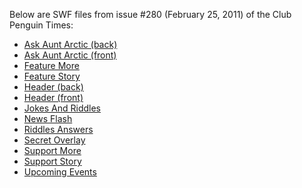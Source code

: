 Below are SWF files from issue #280 (February 25, 2011) of the Club Penguin Times:

*[[Media:News280AskAuntArcticBack.swf|Ask Aunt Arctic (back)]]
*[[Media:News280AskAuntArcticFront.swf|Ask Aunt Arctic (front)]]
*[[Media:News280FeatureMore.swf|Feature More]]
*[[Media:News280FeatureStory.swf|Feature Story]]
*[[Media:News280HeaderBack.swf|Header (back)]]
*[[Media:News280HeaderFront.swf|Header (front)]]
*[[Media:News280JokesAndRiddles.swf|Jokes And Riddles]]
*[[Media:News280NewsFlash.swf|News Flash]]
*[[Media:News280RiddlesAnswers.swf|Riddles Answers]]
*[[Media:News280SecretOverlay.swf|Secret Overlay]]
*[[Media:News280SupportMore.swf|Support More]]
*[[Media:News280SupportStory.swf|Support Story]]
*[[Media:News280UpcomingEvents.swf|Upcoming Events]]
